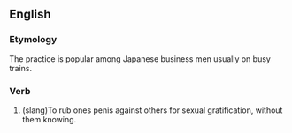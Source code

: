 ==English==
===Etymology===
The practice is popular among Japanese business men usually on busy trains.
===Verb===
# (slang)To rub ones penis against others for sexual gratification, without them knowing.